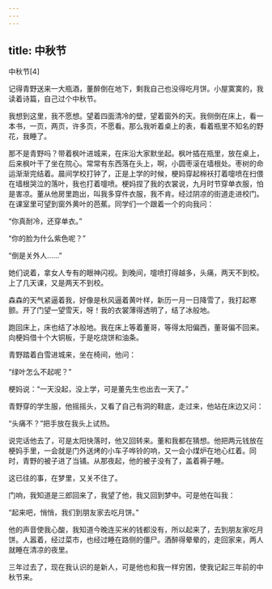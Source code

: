 ```yaml
---
---
---
```

title: 中秋节
---




中秋节[4]



记得青野送来一大瓶酒，董醉倒在地下，剩我自己也没得吃月饼。小屋寞寞的，我读着诗篇，自己过个中秋节。

我想到这里，我不愿想。望着四面清冷的壁，望着窗外的天。我侧倒在床上，看一本书，一页，两页，许多页，不愿看。那么我听着桌上的表，看着瓶里不知名的野花，我睡了。

那不是青野吗？带着枫叶进城来，在床沿大家默坐起。枫叶插在瓶里，放在桌上，后来枫叶干了坐在院心。常常有东西落在头上，啊，小圆枣滚在墙根处。枣树的命运渐渐完结着。晨间学校打钟了，正是上学的时候，梗妈穿起棉袄打着嚏喷在扫偎在墙根哭泣的落叶，我也打着嚏喷。梗妈捏了我的衣裳说，九月时节穿单衣服，怕是害凉。董从他房里跑出，叫我多穿件衣服，我不肯。经过阴凉的街道走进校门。在课室里可望到窗外黄叶的芭蕉。同学们一个跟着一个的向我问：

“你真耐冷，还穿单衣。”

“你的脸为什么紫色呢？”

“倒是关外人……”

她们说着，拿女人专有的眼神闪视。到晚间，嚏喷打得越多，头痛，两天不到校。上了几天课，又是两天不到校。

森森的天气紧逼着我，好像是秋风逼着黄叶样，新历一月一日降雪了，我打起寒颤。开了门望一望雪天，呀！我的衣裳薄得透明了，结了冰般地。

跑回床上，床也结了冰般地。我在床上等着董哥，等得太阳偏西，董哥偏不回来。向梗妈借十个大铜板，于是吃烧饼和油条。

青野踏着白雪进城来，坐在椅间，他问：

“绿叶怎么不起呢？”

梗妈说：“一天没起，没上学，可是董先生也出去一天了。”

青野穿的学生服，他摇摇头，又看了自己有洞的鞋底，走过来，他站在床边又问：

“头痛不？”把手放在我头上试热。

说完话他去了，可是太阳快落时，他又回转来。董和我都在猜想。他把两元钱放在梗妈手里，一会就是门外送烤的小车子哗铃的响，又一会小煤炉在地心红着。同时，青野的被子进了当铺。从那夜起，他的被子没有了，盖着褥子睡。

这已往的事，在梦里，又关不住了。

门响，我知道是三郎回来了，我望了他，我又回到梦中。可是他在叫我：

“起来吧，悄悄，我们到朋友家去吃月饼。”

他的声音使我心酸，我知道今晚连买米的钱都没有，所以起来了，去到朋友家吃月饼。人嚣着，经过菜市，也经过睡在路侧的僵尸。酒醉得晕晕的，走回家来，两人就睡在清凉的夜里。

三年过去了，现在我认识的是新人，可是他也和我一样穷困，使我记起三年前的中秋节来。